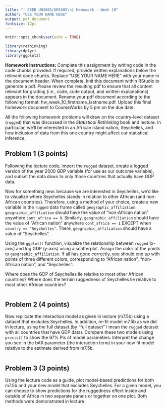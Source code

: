 ```yaml
---
title: "| EEEB UN3005/GR5005\n| Homework - Week 10"
author: "USE YOUR NAME HERE"
output: pdf_document
fontsize: 12pt
---
```


```r

knitr::opts_chunk$set(echo = TRUE)

library(rethinking)
library(dplyr)
library(ggplot2)
```


**Homework Instructions:** Complete this assignment by writing code in the code chunks provided. If required, provide written explanations below the relevant code chunks. Replace "USE YOUR NAME HERE" with your name in the document header. When complete, knit this document within RStudio to generate a pdf. Please review the resulting pdf to ensure that all content relevant for grading (i.e., code, code output, and written explanations) appears in the document. Rename your pdf document according to the following format: hw_week_10_firstname_lastname.pdf. Upload this final homework document to CourseWorks by 5 pm on the due date.  
  
  
All the following homework problems will draw on the country-level dataset (`rugged`) that was discussed in the *Statistical Rethinking* book and lecture. In particular, we'll be interested in an African island nation, Seychelles, and how inclusion of data from this one country might affect our statistical inference.  


## Problem 1 (3 points)

Following the lecture code, import the `rugged` dataset, create a logged version of the year 2000 GDP variable (for use as our outcome variable), and subset the data down to only those countries that actually have GDP data.

Now for something new: because we are interested in Seychelles, we'd like to visualize where Seychelles stands in relation to other African (and non-African countries). Therefore, using a method of your choice, create a new variable in the `rugged` data frame called `geographic_affiliation`. `geographic_affiliation` should have the value of "non-African nation" anywhere `cont_africa == 0`. Similarly, `geographic_affiliation` should have the value of "African nation" anywhere `cont_africa == 1` EXCEPT when `country == "Seychelles"`. There, `geographic_affiliation` should have a value of "Seychelles". 

Using the `ggplot()` function, visualize the relationship between `rugged` (x-axis) and log GDP (y-axis) using a scatterplot. Assign the color of the points to `geographic_affiliation`. If all has gone correctly, you should end up with points of three different colors, corresponding to "African nation", "non-African nation", and "Seychelles".

Where does the GDP of Seychelles lie relative to most other African countries? Where does the terrain ruggedness of Seychelles lie relative to most other African countries?

```r

```


## Problem 2 (4 points)

Now replicate the interaction model as given in lecture (m7.5b) using a dataset that excludes Seychelles. In addition, re-fit model m7.5b as we did in lecture, using the full dataset (by "full dataset" I mean the `rugged` dataset with all countries that have GDP data). Compare these two models using `precis()` to show the 97% PIs of model parameters. Interpret the change you see in the bAR parameter (the interaction term) in your new fit model relative to the estimate derived from m7.5b.

```r

```


## Problem 3 (3 points)

Using the lecture code as a guide, plot model-based predictions for both m7.5b and your new model that excludes Seychelles. For a given model, you can choose to show predictions for the ruggedness effect inside and outside of Africa in two separate panels or together on one plot. Both methods were demonstrated in lecture.

```r

```
